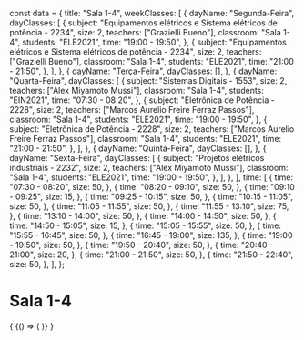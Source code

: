 const data = {
  title: "Sala 1-4",
  weekClasses: [
    {
      dayName: "Segunda-Feira",
      dayClasses: [
        {
          subject:
            "Equipamentos elétricos e Sistema elétricos de potência - 2234",
          size: 2,
          teachers: ["Grazielli Bueno"],
          classroom: "Sala 1-4",
          students: "ELE2021",
          time: "19:00 - 19:50",
        },
        {
          subject:
            "Equipamentos elétricos e Sistema elétricos de potência - 2234",
          size: 2,
          teachers: ["Grazielli Bueno"],
          classroom: "Sala 1-4",
          students: "ELE2021",
          time: "21:00 - 21:50",
        },
      ],
    },
    {
      dayName: "Terça-Feira",
      dayClasses: [],
    },
    {
      dayName: "Quarta-Feira",
      dayClasses: [
        {
          subject: "Sistemas Digitais - 1553",
          size: 2,
          teachers: ["Alex Miyamoto Mussi"],
          classroom: "Sala 1-4",
          students: "EIN2021",
          time: "07:30 - 08:20",
        },
        {
          subject: "Eletrônica de Potência - 2228",
          size: 2,
          teachers: ["Marcos Aurelio Freire Ferraz Passos"],
          classroom: "Sala 1-4",
          students: "ELE2021",
          time: "19:00 - 19:50",
        },
        {
          subject: "Eletrônica de Potência - 2228",
          size: 2,
          teachers: ["Marcos Aurelio Freire Ferraz Passos"],
          classroom: "Sala 1-4",
          students: "ELE2021",
          time: "21:00 - 21:50",
        },
      ],
    },
    {
      dayName: "Quinta-Feira",
      dayClasses: [],
    },
    {
      dayName: "Sexta-Feira",
      dayClasses: [
        {
          subject: "Projetos elétricos industriais - 2232",
          size: 2,
          teachers: ["Alex Miyamoto Mussi"],
          classroom: "Sala 1-4",
          students: "ELE2021",
          time: "19:00 - 19:50",
        },
      ],
    },
  ],
  time: [
    {
      time: "07:30 - 08:20",
      size: 50,
    },
    {
      time: "08:20 - 09:10",
      size: 50,
    },
    {
      time: "09:10 - 09:25",
      size: 15,
    },
    {
      time: "09:25 - 10:15",
      size: 50,
    },
    {
      time: "10:15 - 11:05",
      size: 50,
    },
    {
      time: "11:05 - 11:55",
      size: 50,
    },
    {
      time: "11:55 - 13:10",
      size: 75,
    },
    {
      time: "13:10 - 14:00",
      size: 50,
    },
    {
      time: "14:00 - 14:50",
      size: 50,
    },
    {
      time: "14:50 - 15:05",
      size: 15,
    },
    {
      time: "15:05 - 15:55",
      size: 50,
    },
    {
      time: "15:55 - 16:45",
      size: 50,
    },
    {
      time: "16:45 - 19:00",
      size: 135,
    },
    {
      time: "19:00 - 19:50",
      size: 50,
    },
    {
      time: "19:50 - 20:40",
      size: 50,
    },
    {
      time: "20:40 - 21:00",
      size: 20,
    },
    {
      time: "21:00 - 21:50",
      size: 50,
    },
    {
      time: "21:50 - 22:40",
      size: 50,
    },
  ],
};

# Sala 1-4

<div>
  {
    <BrowserOnly>
      {() => (
        <Grid
          title={data.title}
          weekClasses={data.weekClasses}
          time={data.time}
        />
      )}
    </BrowserOnly>
  }
</div>
